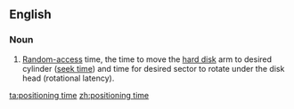 ==English==

===Noun===
{{head|en|noun|head=[[positioning]] [[time]]}}

# {{context|computer science|lang=en}} [[random-access|Random-access]] time, the time to move the [[hard disk]] arm to desired cylinder ([[seek time]]) and time for desired sector to rotate under the disk head (rotational latency).

[[ta:positioning time]]
[[zh:positioning time]]